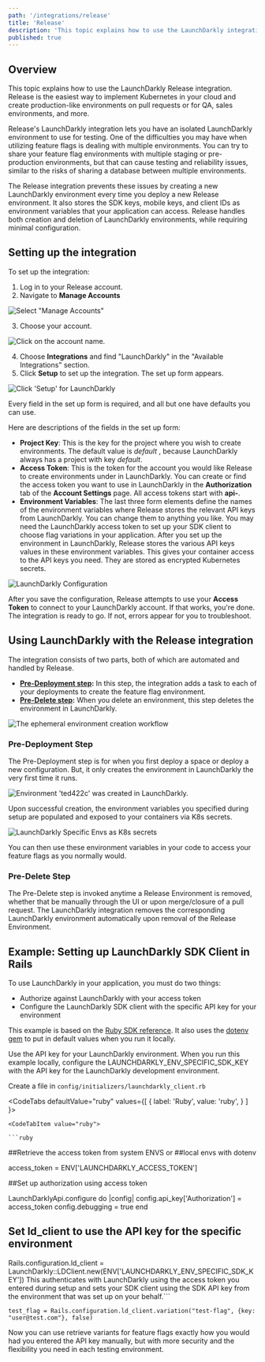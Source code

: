 ```yaml
---
path: '/integrations/release'
title: 'Release'
description: 'This topic explains how to use the LaunchDarkly integration on Release. Release is the easiest way to implement kubernetes in your cloud and create production-like environments on pull requests or for QA, sales environments, and more.'
published: true
---
```


## Overview 

This topic explains how to use the LaunchDarkly Release integration. Release is the easiest way to implement Kubernetes in your cloud and create production-like environments on pull requests or for QA, sales environments, and more.

Release's LaunchDarkly integration lets you have an isolated LaunchDarkly environment to use for testing. One of the difficulties you may have when utilizing feature flags is dealing with multiple environments. You can try to share your feature flag environments with multiple staging or pre-production environments, but that can cause testing and reliability issues, similar to the risks of sharing a database between multiple environments.

The Release integration prevents these issues by creating a new LaunchDarkly environment every time you deploy a new Release environment. It also stores the SDK keys, mobile keys, and client IDs as environment variables that your application can access. Release handles both creation and deletion of LaunchDarkly environments, while requiring minimal configuration.

## Setting up the integration

To set up the integration:

1. Log in to your Release account.
2. Navigate to **Manage Accounts** 
 
 ![Select "Manage Accounts"](../../images/release-select-manage-accounts.png)

3. Choose your account. 

 ![Click on the account name.](../../images/release-select-account-to-manage.png)

4. Choose **Integrations** and find "LaunchDarkly" in the "Available Integrations" section. 
5. Click **Setup** to set up the integration. The set up form appears.

 ![Click &apos;Setup&apos; for LaunchDarkly](../../images/release-manage-integrations.png)


Every field in the set up form is required, and all but one have defaults you can use. 

Here are descriptions of the fields in the set up form:

* **Project Key**: This is the key for the project where you wish to create environments. The default value is _default_ , because LaunchDarkly always has a project with key _default_.
* **Access Token**: This is the token for the account you would like Release to create environments under in LaunchDarkly. You can create or find the access token you want to use in LaunchDarkly in the **Authorization** tab of the **Account Settings** page. All access tokens start with **api-**.
* **Environment Variables**: The last three form elements define the names of the environment variables where Release stores the relevant API keys from LaunchDarkly. You can change them to anything you like. You may need the LaunchDarkly access token to set up your SDK client to choose flag variations in your application. After you set up the environment in LaunchDarkly, Release stores the various API keys values in these environment variables. This gives your container access to the API keys you need. They are stored as encrypted Kubernetes secrets.

![LaunchDarkly Configuration](../../images/release-setup-ld-integration.png)

After you save the configuration, Release attempts to use your **Access Token** to connect to your LaunchDarkly account. If that works, you're done. The integration is ready to go. If not, errors appear for you to troubleshoot.

## Using LaunchDarkly with the Release integration

The integration consists of two parts, both of which are automated and handled by Release.

* **[Pre-Deployment step](#using-the-pre---deployment-step):** In this step, the integration adds a task to each of your deployments to create the feature flag environment.
* **[Pre-Delete step](#using-the-pre---delete-step):** When you delete an environment, this step deletes the environment in LaunchDarkly.

![The ephemeral environment creation workflow](../../images/release-ld-integration-workflow.png)

### Pre-Deployment Step

The Pre-Deployment step is for when you first deploy a space or deploy a new configuration. But, it only creates the environment in LaunchDarkly the very first time it runs.

![Environment &apos;ted422c&apos; was created in LaunchDarkly.](../../images/release-pre-deployment-step.png)

Upon successful creation, the environment variables you specified during setup are populated and exposed to your containers via K8s secrets.

![LaunchDarkly Specific Envs as K8s secrets](../../images/release-ld-envs.png)

You can then use these environment variables in your code to access your feature flags as you normally would. 

### Pre-Delete Step

The Pre-Delete step is invoked anytime a Release Environment is removed, whether that be manually through the UI or upon merge/closure of a pull request. The LaunchDarkly integration removes the corresponding LaunchDarkly environment automatically upon removal of the Release Environment.

## Example: Setting up LaunchDarkly SDK Client in Rails

To use LaunchDarkly in your application, you must do two things:

* Authorize against LaunchDarkly with your access token
* Configure the LaunchDarkly SDK client with the specific API key for your environment

This example is based on the [Ruby SDK reference](/sdk/server-side/ruby). It also uses the [dotenv gem](https://github.com/bkeepers/dotenv) to put in default values when you run it locally.


<Callout intent="info">
<CalloutTitle>Use the API key for your LaunchDarkly environment.</CalloutTitle>
  <CalloutDescription>
    When you run this example locally, configure the LAUNCHDARKLY_ENV_SPECIFIC_SDK_KEY with the API key for the LaunchDarkly development environment.
  </CalloutDescription>
</Callout>

Create a file in `config/initializers/launchdarkly_client.rb`

<CodeTabs
  defaultValue="ruby"
  values={[
    { label: 'Ruby', value: 'ruby', }
  ]
}>

    <CodeTabItem value="ruby">

    ```ruby
##Retrieve the access token from system ENVS or
##local envs with dotenv

access_token = ENV['LAUNCHDARKLY_ACCESS_TOKEN']

##Set up authorization using access token

LaunchDarklyApi.configure do |config|
  config.api_key['Authorization'] = access_token
  config.debugging = true
end

## Set ld_client to use the API key for the specific environment

Rails.configuration.ld_client = 
  LaunchDarkly::LDClient.new(ENV['LAUNCHDARKLY_ENV_SPECIFIC_SDK_KEY'])
This authenticates with LaunchDarkly using the access token you entered during setup and sets your SDK client using the SDK API key from the environment that was set up on your behalf.```

`test_flag = Rails.configuration.ld_client.variation("test-flag", {key: "user@test.com"}, false)`

Now you can use retrieve variants for feature flags exactly how you would had you entered the API key manually, but with more security and the flexibility you need in each testing environment.  
